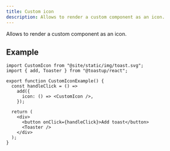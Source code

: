 ```yaml
---
title: Custom icon
description: Allows to render a custom component as an icon.
---
```


Allows to render a custom component as an icon.


<CustomIconExample />

## Example

```tsx
import CustomIcon from "@site/static/img/toast.svg";
import { add, Toaster } from "@toastup/react";

export function CustomIconExample() {
  const handleClick = () =>
    add({
      icon: () => <CustomIcon />,
    });

  return (
    <div>
      <button onClick={handleClick}>Add toast</button>
      <Toaster />
    </div>
  );
}
```


<Blob1 />
